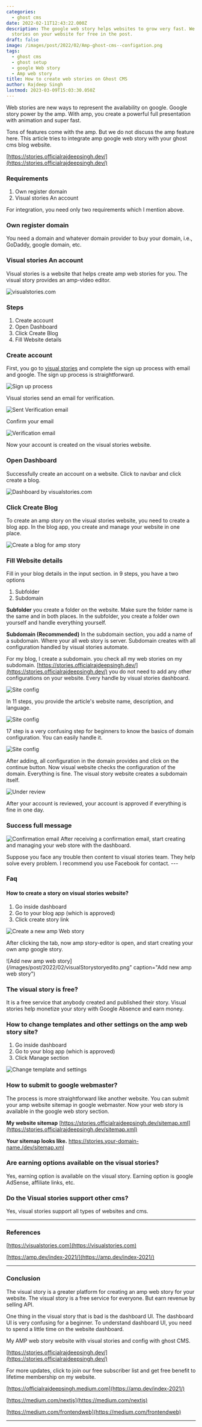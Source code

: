 ```yaml
---
categories:
  - ghost cms
date: 2022-02-11T12:43:22.000Z
description: The google web story helps websites to grow very fast. We enable AMP web
  stories on your website for free in the post.
draft: false
image: /images/post/2022/02/Amp-ghost-cms--configation.png
tags:
  - ghost cms
  - ghost setup
  - google Web story
  - Amp web story
title: How to create web stories on Ghost CMS
author: Rajdeep Singh
lastmod: 2023-03-09T15:03:30.050Z
---
```


Web stories are new ways to represent the availability on google. Google story
power by the amp. With amp, you create a powerful full presentation with
animation and super fast.

Tons of features come with the amp. But we do not discuss the amp feature here.
This article tries to integrate amp google web story with your ghost cms blog
website.

[https://stories.officialrajdeepsingh.dev/](https://stories.officialrajdeepsingh.dev/)

### Requirements

1. Own register domain
2. Visual stories An account

For integration, you need only two requirements which I mention above.

### Own register domain

You need a domain and whatever domain provider to buy your domain, i.e.,
GoDaddy, google domain, etc.

### Visual stories An account

Visual stories is a website that helps create amp web stories for you. The
visual story provides an amp-video editor.

![visualstories.com](/images/post/2022/02/visualStory2.png "visualstories.com")

### Steps

1. Create account
2. Open Dashboard
3. Click Create Blog
4. Fill Website details

### Create account

First, you go to [visual stories](https://visualstories.com/signup) and complete
the sign up process with email and google. The sign up process is straightforward.

![Sign up process](/images/post/2022/02/visualStorysignup.png "Sign up process")

Visual stories send an email for verification.

![Sent Verification email](/images/post/2022/02/visualStoryemailverification.png "Sent Verification email")

Confirm your email

![Verification email](/images/post/2022/02/visualStoryemailverificationonemail.png "Verification email")

Now your account is created on the visual stories website.

### Open Dashboard

Successfully create an account on a website. Click to navbar and click create a
blog.

![Dashboard by visualstories.com](/images/post/2022/02/visualStory-dashboard.png "Dashboard by visualstories.com")

### Click Create Blog

To create an amp story on the visual stories website, you need to create a blog
app. In the blog app, you create and manage your website in one place.

![Create a blog for amp story](/images/post/2022/02/visualStorycreateblog.png "Create a blog for amp story")

### Fill Website details

Fill in your blog details in the input section. in 9 steps, you have a two
options

1. Subfolder
2. Subdomain

**Subfolder** you create a folder on the website. Make sure the folder name is
the same and in both places. In the subfolder, you create a folder own yourself
and handle everything yourself.

**Subdomain (Recommended)** In the subdomain section, you add a name of a
subdomain. Where your all web story is server. Subdomain creates with all
configuration handled by visual stories automate.

For my blog, I create a subdomain. you check all my web stories on my subdomain.
[https://stories.officialrajdeepsingh.dev/](https://stories.officialrajdeepsingh.dev/)
you do not need to add any other configurations on your website. Every handle by
visual stories dashboard.

![Site config](/images/post/2022/02/visualStoryblogconfig-1.png "Site config")

In 11 steps, you provide the article's website name, description, and language.

![Site config](/images/post/2022/02/visualStoryblogconfig2.png "Site config")

17 step is a very confusing step for beginners to know the basics of domain
configuration. You can easily handle it.

![Site config](/images/post/2022/02/visualStoryblogconfig3.png "Site config")

After adding, all configuration in the domain provides and click on the continue
button. Now visual website checks the configuration of the domain. Everything is
fine. The visual story website creates a subdomain itself.

![Under review](/images/post/2022/02/visualStoryfinsh.png "Under review")

After your account is reviewed, your account is approved if everything is fine
in one day.

### Success full message

![Confirmation email](/images/post/2022/02/visualStorysuceesfull-1.png "Confirmation email")
After receiving a confirmation email, start creating and managing your web store
with the dashboard.

<Alert color="blue">
Suppose you face any trouble then content to visual stories team. They help solve every problem. I recommend you use Facebook for contact.
</Alert>
---

### Faq

#### How to create a story on visual stories website?

1. Go inside dashboard
2. Go to your blog app (which is approved)
3. Click create story link

![Create a new amp Web story](/images/post/2022/02/visualStorycreatestory.png "Create a new amp Web story")

After clicking the tab, now amp story-editor is open, and start creating your
own amp google story.

![Add new amp web story](/images/post/2022/02/visualStorystoryedito.png" caption="Add new amp web story")

### The visual story is free?

It is a free service that anybody created and published their story. Visual
stories help monetize your story with Google Absence and earn money.

### How to change templates and other settings on the amp web story site?

1. Go inside dashboard
2. Go to your blog app (which is approved)
3. Click Manage section

![Change template and settings](/images/post/2022/02/visualStorySetting.png "Change template and settings")

### How to submit to google webmaster?

The process is more straightforward like another website. You can submit your
amp website sitemap in google webmaster. Now your web story is available in the
google web story section.

**My website sitemap**
[https://stories.officialrajdeepsingh.dev/sitemap.xml](https://stories.officialrajdeepsingh.dev/sitemap.xml)

**Your sitemap looks like.** https://stories.your-domain-name./dev/sitemap.xml

### Are earning options available on the visual stories?

Yes, earning option is available on the visual story. Earning option is google
AdSense, affiliate links, etc.

### Do the Visual stories support other cms?

Yes, visual stories support all types of websites and cms.

---

### References

[https://visualstories.com](https://visualstories.com)

[https://amp.dev/index-2021/](https://amp.dev/index-2021/)

---

### Conclusion

The visual story is a greater platform for creating an amp web story for your
website. The visual story is a free service for everyone. But earn revenue by
selling API.

One thing in the visual story that is bad is the dashboard UI. The dashboard UI
is very confusing for a beginner. To understand dashboard UI, you need to spend
a little time on the website dashboard.

My AMP web story website with visual stories and config with ghost CMS.

[https://stories.officialrajdeepsingh.dev/](https://stories.officialrajdeepsingh.dev/)

For more updates, click to join our free subscriber list and get free benefit to
lifetime membership on my website.

[https://officialrajdeepsingh.medium.com](https://amp.dev/index-2021/)

[https://medium.com/nextjs](https://medium.com/nextjs)

[https://medium.com/frontendweb](https://medium.com/frontendweb)

---

